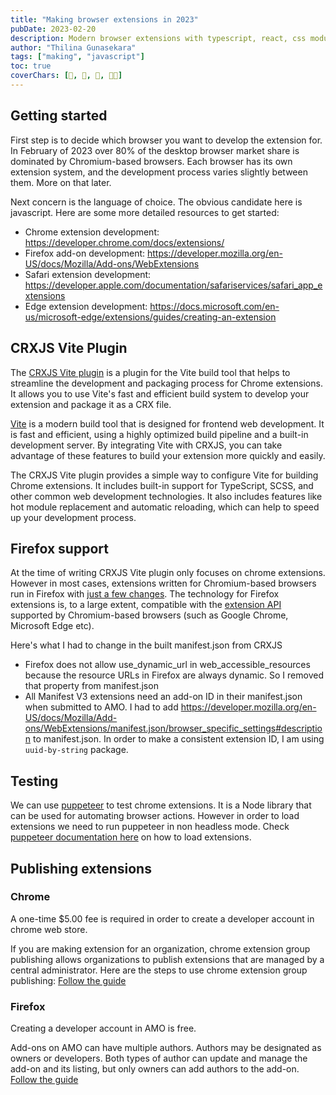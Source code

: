 ```yaml
---
title: "Making browser extensions in 2023"
pubDate: 2023-02-20
description: Modern browser extensions with typescript, react, css modules and more.
author: "Thilina Gunasekara"
tags: ["making", "javascript"]
toc: true
coverChars: [🧩, 🚀, 🚧, 🧑‍💻]
---
```


## Getting started

First step is to decide which browser you want to develop the extension for. In February of 2023 over 80% of the desktop browser market share is dominated by Chromium-based browsers. Each browser has its own extension system, and the development process varies slightly between them. More on that later.

Next concern is the language of choice. The obvious candidate here is javascript. Here are some more detailed resources to get started:

- Chrome extension development: https://developer.chrome.com/docs/extensions/
- Firefox add-on development: https://developer.mozilla.org/en-US/docs/Mozilla/Add-ons/WebExtensions
- Safari extension development: https://developer.apple.com/documentation/safariservices/safari_app_extensions
- Edge extension development: https://docs.microsoft.com/en-us/microsoft-edge/extensions/guides/creating-an-extension

## CRXJS Vite Plugin

The [CRXJS Vite plugin](https://crxjs.dev/vite-plugin/) is a plugin for the Vite build tool that helps to streamline the development and packaging process for Chrome extensions. It allows you to use Vite's fast and efficient build system to develop your extension and package it as a CRX file.

[Vite](https://vitejs.dev/) is a modern build tool that is designed for frontend web development. It is fast and efficient, using a highly optimized build pipeline and a built-in development server. By integrating Vite with CRXJS, you can take advantage of these features to build your extension more quickly and easily.

The CRXJS Vite plugin provides a simple way to configure Vite for building Chrome extensions. It includes built-in support for TypeScript, SCSS, and other common web development technologies. It also includes features like hot module replacement and automatic reloading, which can help to speed up your development process.

## Firefox support

At the time of writing CRXJS Vite plugin only focuses on chrome extensions. However in most cases, extensions written for Chromium-based browsers run in Firefox with [just a few changes](https://extensionworkshop.com/documentation/develop/porting-a-google-chrome-extension/). The technology for Firefox extensions is, to a large extent, compatible with the [extension API](https://developer.chrome.com/docs/extensions/reference/) supported by Chromium-based browsers (such as Google Chrome, Microsoft Edge etc).

Here's what I had to change in the built manifest.json from CRXJS

- Firefox does not allow use_dynamic_url in web_accessible_resources because the resource URLs in Firefox are always dynamic. So I removed that property from manifest.json
- All Manifest V3 extensions need an add-on ID in their manifest.json when submitted to AMO. I had to add https://developer.mozilla.org/en-US/docs/Mozilla/Add-ons/WebExtensions/manifest.json/browser_specific_settings#description to manifest.json. In order to make a consistent extension ID, I am using `uuid-by-string` package.

## Testing

We can use [puppeteer](https://developer.chrome.com/docs/puppeteer/) to test chrome extensions. It is a Node library that can be used for automating browser actions. However in order to load extensions we need to run puppeteer in non headless mode. Check [puppeteer documentation here](https://pptr.dev/guides/chrome-extensions) on how to load extensions.

## Publishing extensions

### Chrome

A one-time $5.00 fee is required in order to create a developer account in chrome web store.

If you are making extension for an organization, chrome extension group publishing allows organizations to publish extensions that are managed by a central administrator. Here are the steps to use chrome extension group publishing: [Follow the guide](https://developer.chrome.com/docs/webstore/group-publishers/)

### Firefox

Creating a developer account in AMO is free.

Add-ons on AMO can have multiple authors. Authors may be designated as owners or developers. Both types of author can update and manage the add-on and its listing, but only owners can add authors to the add-on. [Follow the guide](https://extensionworkshop.com/documentation/publish/add-on-ownership/)
